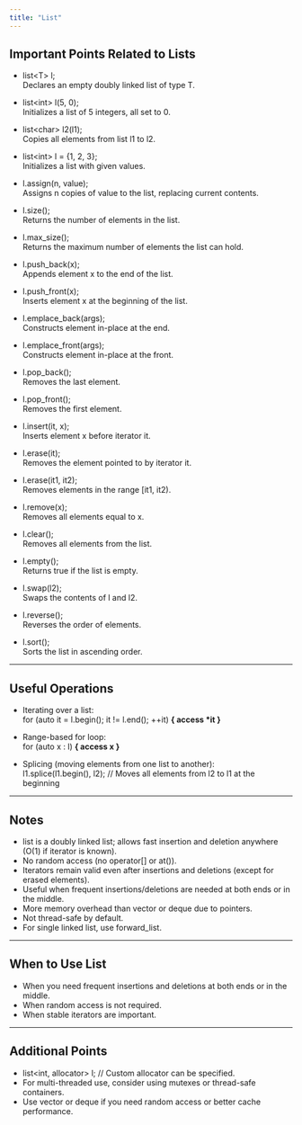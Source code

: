 ```yaml
---
title: "List"
---
```


## Important Points Related to Lists

- list&lt;T&gt; l;  
  Declares an empty doubly linked list of type T.

- list&lt;int&gt; l(5, 0);  
  Initializes a list of 5 integers, all set to 0.

- list&lt;char&gt; l2(l1);  
  Copies all elements from list l1 to l2.

- list&lt;int&gt; l = {1, 2, 3};  
  Initializes a list with given values.

- l.assign(n, value);  
  Assigns n copies of value to the list, replacing current contents.

- l.size();  
  Returns the number of elements in the list.

- l.max_size();  
  Returns the maximum number of elements the list can hold.

- l.push_back(x);  
  Appends element x to the end of the list.

- l.push_front(x);  
  Inserts element x at the beginning of the list.

- l.emplace_back(args);  
  Constructs element in-place at the end.

- l.emplace_front(args);  
  Constructs element in-place at the front.

- l.pop_back();  
  Removes the last element.

- l.pop_front();  
  Removes the first element.

- l.insert(it, x);  
  Inserts element x before iterator it.

- l.erase(it);  
  Removes the element pointed to by iterator it.

- l.erase(it1, it2);  
  Removes elements in the range [it1, it2).

- l.remove(x);  
  Removes all elements equal to x.

- l.clear();  
  Removes all elements from the list.

- l.empty();  
  Returns true if the list is empty.

- l.swap(l2);  
  Swaps the contents of l and l2.

- l.reverse();  
  Reverses the order of elements.

- l.sort();  
  Sorts the list in ascending order.

---

## Useful Operations

- Iterating over a list:  
  for (auto it = l.begin(); it != l.end(); ++it) **{ access \*it }**

- Range-based for loop:  
  for (auto x : l) **{ access x }**

- Splicing (moving elements from one list to another):  
  l1.splice(l1.begin(), l2); // Moves all elements from l2 to l1 at the beginning

---

## Notes

- list is a doubly linked list; allows fast insertion and deletion anywhere (O(1) if iterator is known).
- No random access (no operator[] or at()).
- Iterators remain valid even after insertions and deletions (except for erased elements).
- Useful when frequent insertions/deletions are needed at both ends or in the middle.
- More memory overhead than vector or deque due to pointers.
- Not thread-safe by default.
- For single linked list, use forward_list.

---

## When to Use List

- When you need frequent insertions and deletions at both ends or in the middle.
- When random access is not required.
- When stable iterators are important.

---

## Additional Points

- list&lt;int, allocator&gt; l; // Custom allocator can be specified.
- For multi-threaded use, consider using mutexes or thread-safe containers.
- Use vector or deque if you need random access or better cache performance.